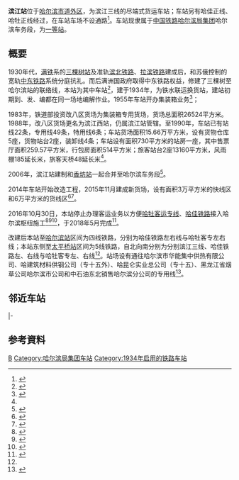 {{Infobox China railway station
|车站名称 = 滨江站
|图片 = Binjiang railway station harbin.JPG
|图片介绍 = 滨江站候车室入口（2012年）
|车站拼音 = Binjiang
|英文名称 = Binjiang Railway Station
|车站代码 = 59768<ref>{{cite book|title=中华人民共和国铁路车站代码（GB/T 10302-2010）|publisher=中国标准出版社|year=2010|isbn=155066140495|ignore-isbn-error=true|pages=4}}</ref>
|电报码 = BJB
|拼音码 = BJI
|始建时间 = 1931年
|开通运营 = 1934年9月1日
|former = 江沿站、码头站
|车站位置 = [[黑龙江省|黑龙江省]][[哈尔滨市|哈尔滨市]][[道外区|道外区]]滨江街2号
|坐标 = {{coord|45.773932|N|126.650061|E|display=inline,title}}
|线路 = 滨江线/[[滨北铁路|滨北铁路]]<br>[[哈牡客运专线|哈牡客运专线]]<br>[[哈佳铁路|哈佳铁路]]
|operator = [[中国铁路哈尔滨局集团|中国铁路哈尔滨局集团]]哈尔滨车务段
|type=货运站
|车站等级 = [[一等站_(中国)|一等站]]
}}

'''滨江站'''位于[[哈尔滨市|哈尔滨市]][[道外区|道外区]]，为滨江三线的尽端式货运车站；车站另有哈佳正线、哈牡正线经过，在车站车场不设通路<ref name="up">{{cite article|title=SFG3156 新建哈尔滨至佳木斯铁路（景阳街至南直路段）补充移民安置行动计划|url=http://documents1.worldbank.org/curated/ar/128321489655929135/SFG3156-RP-CHINESE-P117341-Box402895B-PUBLIC-Disclosed-3-13-2016.docx|publisher=哈佳铁路客运专线有限责任公司|date=2017-01-09|access-date=2021-02-13|archive-date=2021-05-14|archive-url=https://web.archive.org/web/20210514161348/http://documents1.worldbank.org/curated/ar/128321489655929135/SFG3156-RP-CHINESE-P117341-Box402895B-PUBLIC-Disclosed-3-13-2016.docx|dead-url=no}}</ref>。车站现隶属于[[中国铁路哈尔滨局集团|中国铁路哈尔滨局集团]]哈尔滨车务段，为[[一等站_(中国)|一等站]]。

==概要==
1930年代，[[满铁|满铁]]系的[[哈尔滨东站|三棵树站]]及准轨[[滨北铁路|滨北铁路]]、[[拉滨铁路|拉滨铁路]]建成后，和苏俄控制的宽轨[[中东铁路|中东铁路]]系统分庭抗礼。而后满洲国政府取得中东铁路权益，修建了三棵树至哈尔滨站的联络线，本站为其中车站<ref>{{cite journal|author1=姚仁生|author2=胡甦|title=从哈尔滨铁路枢纽的形成和发展探讨铁路枢纽建设的有关问题|work=铁道工程学报|year=1988}}</ref>，建于1934年，为铁水联运换货站，建站初期到、发、编都在同一场地编解作业。1955年车站开办集装箱业务<ref name="hh">{{cite book|author=哈尔滨市地方志编纂委员会|title=《哈尔滨市志 交通志》第三篇　铁　　路 第一章　线路与车站 第二节　主要车站|url=http://218.10.232.41:8080/was40/detail?record=95&channelid=21445&presearchword=|archiveurl=https://web.archive.org/web/20110704191839/http://218.10.232.41:8080/was40/detail?record=95&channelid=21445&presearchword=|archivedate=2011-07-04|publisher=黑龙江人民出版社|year=1999|isbn=9787207041999|via=哈尔滨地情|access-date=2007-12-14|dead-url=no}}</ref>；

1983年，铁道部投资改八区货场为集装箱专用货场，货场总面积26524平方米。1988年，改八区货场更名为滨江西站，仍属滨江站管辖。至1990年，车站已有站线22条，专用线49条，特用线6条；车站货场面积15.66万平方米，设有货物仓库5座，货物站台2座，装卸线4条；车站设有面积730平方米的站房一座，其中售票厅面积259.57平方米，行包房面积514平方米；旅客站台2座13160平方米，风雨棚185延长米，旅客天桥48延长米<ref name="hh"/>。

2006年，滨江站建制和[[香坊站|香坊站]]一起合并至哈尔滨车务段<ref>{{cite journal|author=王新富|title=对哈尔滨车务段实施精细化管理的若干思考|work=理论学习与探索|year=2006|doi=10.3969/j.issn.1006-8279.2006.03.007}}</ref>。

2014年车站开始改造工程，2015年11月建成新货场，设有面积3万平方米的快线区和6万平方米的货线区<ref>{{cite news|title=黑龙江最大现代化集散中心滨江站货场改造收尾 下月投用|url=http://hlj.ifeng.com/app/hrb/detail_2015_10/29/4497482_0.shtml|work=东北网|publisher=凤凰网|date=2015-10-29}}</ref><ref>{{cite news|title=滨江站货场改造11月完工投用|url=https://harbin.dbw.cn/system/2015/03/31/056425002.shtml|publisher=哈尔滨新闻网|date=2015-03-31}}</ref>。

2016年10月30日，本站停止办理客运业务以方便[[哈牡客运专线|哈牡客运专线]]、[[哈佳铁路|哈佳铁路]]接入哈尔滨枢纽施工<ref>{{cite news|url=http://jiangsu.china.com.cn/html/2016/hljnews_1030/7850759.html|title=滨江站自10月30日起停止办理客运业务|publisher=哈尔滨新闻网|date=2016-10-30|accessdate=2016-10-30|archive-date=2019-09-28|archive-url=https://web.archive.org/web/20190928092148/http://jiangsu.china.com.cn/html/2016/hljnews_1030/7850759.html|dead-url=no}}</ref><ref>{{cite news|title=哈尔滨铁路局关于2016年“10.30”调整列车运行图的公告(二)|url=http://www.12306.cn/mormhweb/zxdt_ggxx/201609/t20160930_7113.html|publisher=12306|date=2016-09-30|accessdate=2016-10-30|archive-date=2016-11-05|archive-url=https://web.archive.org/web/20161105161027/http://www.12306.cn/mormhweb/zxdt_ggxx/201609/t20160930_7113.html|dead-url=no}}</ref><ref>{{cite news|title=哈尔滨铁路局关于2016年“10.30”调整列车运行图的公告(三)|url=http://www.12306.cn/mormhweb/zxdt_ggxx/201609/t20160930_7114.html|publisher=12306|date=2016-09-30|accessdate=2016-10-30|archive-date=2016-11-05|archive-url=https://web.archive.org/web/20161105163821/http://www.12306.cn/mormhweb/zxdt_ggxx/201609/t20160930_7114.html|dead-url=no}}</ref>，于2018年5月完成<ref>{{cite news|title=中国高寒地区最长快速铁路——哈佳铁路全线贯通|url=http://news.ycwb.com/2018-05/09/content_30008644.htm|publisher=金羊网|work=央广网|date=2018-05-09|accessdate=2021-02-13|archive-date=2018-05-09|archive-url=https://web.archive.org/web/20180509162320/http://news.ycwb.com/2018-05/09/content_30008644.htm|dead-url=no}}</ref>。

改建后本站至[[哈尔滨站|哈尔滨站]]区间为四线铁路，分别为哈佳铁路左右线与哈牡客专左右线；本站东侧至[[太平桥站_(铁路)|太平桥站]]区间为5线铁路，自北向南分别为分别滨江三线、哈佳铁路左、右线与哈牡客专左、右线<ref name="up"/>。站场设有通往哈尔滨市华能集中供热有限公司、哈建筑材料供钢公司（专十五外）、哈昆仑实业总公司（专十五）、黑龙江省烟草公司哈尔滨市公司和中石油东北销售哈尔滨分公司的专用线<ref name="95306info">{{cite web|url=http://hyfw.95306.cn/hyinfo/action/FwcszsAction_index?type=1|title=营业站服务信息查询|publisher=中国铁路95306网|access-date=2021-02-13|archive-date=2018-09-14|archive-url=https://web.archive.org/web/20180914133603/http://hyfw.95306.cn/hyinfo/action/FwcszsAction_index?type=1|dead-url=no}}</ref>。

== 邻近车站 ==
{{start rail box|[[File:China_Railways.svg|16px]] [[中華人民共和國鐵路運輸|中国铁路]]}}
{{s-inop|[[哈尔滨站|哈尔滨站]]|本线起点}}
{{s-line|[[哈牡客运专线|哈牡客运专线]]<br>[[哈佳铁路|哈佳铁路]]<br />← 3km 滨江站 3km →}}
{{s-inop|[[太平桥站_(铁路)|太平桥站]]|哈牡客运专线{{站|牡丹江}}方向<br>哈佳线{{站|佳木斯}}方向<br>滨北线{{站|北安}}方向|rows=2}}
|-
{{Terminus}}
{{s-line|滨江线/[[滨北铁路|滨北铁路]]<br />{{0}} {{0}} {{0}} {{0}}滨江站 3km →}}
{{end box}}

==参考資料==
{{reflist}}

{{哈牡客运专线}}
{{哈佳铁路}}
{{滨北铁路}}

[[Category:道外区铁路车站|B]]
[[Category:哈尔滨局集团车站|Category:哈尔滨局集团车站]]
[[Category:1934年启用的铁路车站|Category:1934年启用的铁路车站]]